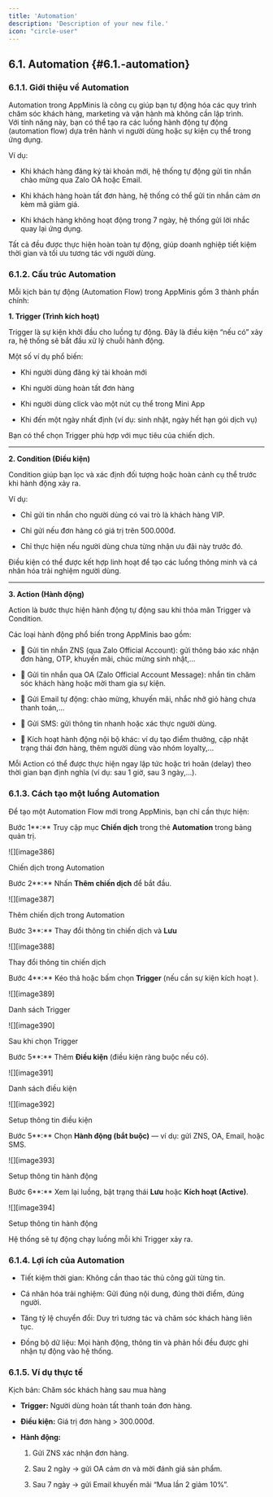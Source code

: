 ```yaml
---
title: 'Automation'
description: 'Description of your new file.'
icon: "circle-user"
---
```

## **6.1. Automation** {#6.1.-automation}

### **6.1.1. Giới thiệu về Automation**

Automation trong AppMinis là công cụ giúp bạn tự động hóa các quy trình chăm sóc khách hàng, marketing và vận hành mà không cần lập trình.  
 Với tính năng này, bạn có thể tạo ra các luồng hành động tự động (automation flow) dựa trên hành vi người dùng hoặc sự kiện cụ thể trong ứng dụng.

Ví dụ:

* Khi khách hàng đăng ký tài khoản mới, hệ thống tự động gửi tin nhắn chào mừng qua Zalo OA hoặc Email.

* Khi khách hàng hoàn tất đơn hàng, hệ thống có thể gửi tin nhắn cảm ơn kèm mã giảm giá.

* Khi khách hàng không hoạt động trong 7 ngày, hệ thống gửi lời nhắc quay lại ứng dụng.

Tất cả đều được thực hiện hoàn toàn tự động, giúp doanh nghiệp tiết kiệm thời gian và tối ưu tương tác với người dùng.

### **6.1.2. Cấu trúc Automation**

Mỗi kịch bản tự động (Automation Flow) trong AppMinis gồm 3 thành phần chính:

**1\. Trigger (Trình kích hoạt)**

Trigger là sự kiện khởi đầu cho luồng tự động. Đây là điều kiện “nếu có” xảy ra, hệ thống sẽ bắt đầu xử lý chuỗi hành động.

Một số ví dụ phổ biến:

* Khi người dùng đăng ký tài khoản mới

* Khi người dùng hoàn tất đơn hàng

* Khi người dùng click vào một nút cụ thể trong Mini App

* Khi đến một ngày nhất định (ví dụ: sinh nhật, ngày hết hạn gói dịch vụ)

Bạn có thể chọn Trigger phù hợp với mục tiêu của chiến dịch.

---

**2\. Condition (Điều kiện)**

Condition giúp bạn lọc và xác định đối tượng hoặc hoàn cảnh cụ thể trước khi hành động xảy ra.

Ví dụ:

* Chỉ gửi tin nhắn cho người dùng có vai trò là khách hàng VIP.

* Chỉ gửi nếu đơn hàng có giá trị trên 500.000đ.

* Chỉ thực hiện nếu người dùng chưa từng nhận ưu đãi này trước đó.

Điều kiện có thể được kết hợp linh hoạt để tạo các luồng thông minh và cá nhân hóa trải nghiệm người dùng.

---

**3\. Action (Hành động)**

Action là bước thực hiện hành động tự động sau khi thỏa mãn Trigger và Condition.

Các loại hành động phổ biến trong AppMinis bao gồm:

* 📩 Gửi tin nhắn ZNS (qua Zalo Official Account): gửi thông báo xác nhận đơn hàng, OTP, khuyến mãi, chúc mừng sinh nhật,...

* 💬 Gửi tin nhắn qua OA (Zalo Official Account Message): nhắn tin chăm sóc khách hàng hoặc mời tham gia sự kiện.

* 📧 Gửi Email tự động: chào mừng, khuyến mãi, nhắc nhở giỏ hàng chưa thanh toán,...

* 📱 Gửi SMS: gửi thông tin nhanh hoặc xác thực người dùng.

* 🔄 Kích hoạt hành động nội bộ khác: ví dụ tạo điểm thưởng, cập nhật trạng thái đơn hàng, thêm người dùng vào nhóm loyalty,...

Mỗi Action có thể được thực hiện ngay lập tức hoặc trì hoãn (delay) theo thời gian bạn định nghĩa (ví dụ: sau 1 giờ, sau 3 ngày,...).

### **6.1.3. Cách tạo một luồng Automation**

Để tạo một Automation Flow mới trong AppMinis, bạn chỉ cần thực hiện:

Bước 1**:** Truy cập mục **Chiến dịch** trong thẻ **Automation** trong bảng quản trị.

![][image386]

Chiến dịch trong Automation

Bước 2**:** Nhấn **Thêm chiến dịch** để bắt đầu.

![][image387]

Thêm chiến dịch trong Automation

Bước 3**:** Thay đổi thông tin chiến dịch và **Lưu**

![][image388]

Thay đổi thông tin chiến dịch 

Bước 4**:** Kéo thả hoặc bấm chọn **Trigger** (nếu cần sự kiện kích hoạt ).

![][image389]

Danh sách Trigger

![][image390]

Sau khi chọn Trigger

Bước 5**:** Thêm **Điều kiện** (điều kiện ràng buộc nếu có).

![][image391]    

Danh sách điều kiện

![][image392]

Setup thông tin điều kiện

Bước 5**:** Chọn **Hành động (bắt buộc)** — ví dụ: gửi ZNS, OA, Email, hoặc SMS.

![][image393]

Setup thông tin hành động

Bước 6**:** Xem lại luồng, bật trạng thái **Lưu** hoặc **Kích hoạt (Active)**.

![][image394]

Setup thông tin hành động

Hệ thống sẽ tự động chạy luồng mỗi khi Trigger xảy ra.

### **6.1.4. Lợi ích của Automation**

* Tiết kiệm thời gian: Không cần thao tác thủ công gửi từng tin.

* Cá nhân hóa trải nghiệm: Gửi đúng nội dung, đúng thời điểm, đúng người.

* Tăng tỷ lệ chuyển đổi: Duy trì tương tác và chăm sóc khách hàng liên tục.

* Đồng bộ dữ liệu: Mọi hành động, thông tin và phản hồi đều được ghi nhận tự động vào hệ thống.


### **6.1.5. Ví dụ thực tế**

Kịch bản: Chăm sóc khách hàng sau mua hàng

* **Trigger:** Người dùng hoàn tất thanh toán đơn hàng.

* **Điều kiện:** Giá trị đơn hàng \> 300.000đ.

* **Hành động:**

  1. Gửi ZNS xác nhận đơn hàng.

  2. Sau 2 ngày → gửi OA cảm ơn và mời đánh giá sản phẩm.

  3. Sau 7 ngày → gửi Email khuyến mãi “Mua lần 2 giảm 10%”.


